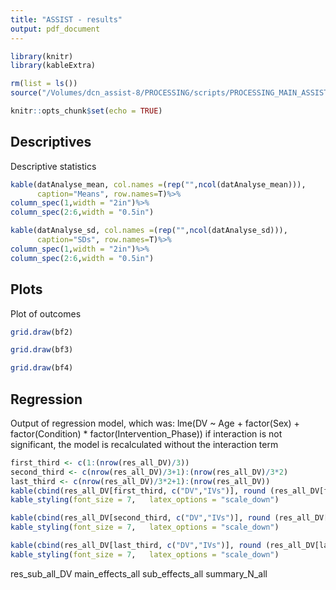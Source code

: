 ```yaml
---
title: "ASSIST - results"
output: pdf_document
---
```

```r
library(knitr)
library(kableExtra)
```

```r
rm(list = ls())
source("/Volumes/dcn_assist-8/PROCESSING/scripts/PROCESSING_MAIN_ASSIST.R", echo = F, print.eval = F)
```



```r
knitr::opts_chunk$set(echo = TRUE)
```



## Descriptives 
Descriptive statistics
```r
kable(datAnalyse_mean, col.names =(rep("",ncol(datAnalyse_mean))),
      caption="Means", row.names=T)%>% 
column_spec(1,width = "2in")%>%
column_spec(2:6,width = "0.5in")
```

```r
kable(datAnalyse_sd, col.names =(rep("",ncol(datAnalyse_sd))),
      caption="SDs", row.names=T)%>% 
column_spec(1,width = "2in")%>%
column_spec(2:6,width = "0.5in")
```

\clearpage

## Plots

Plot of outcomes
\newpage
```r
grid.draw(bf2)
```
\newpage
```r
grid.draw(bf3)
```
\newpage
```r
grid.draw(bf4)
```

\newpage
## Regression
Output of regression model, which was:
lme(DV ~  Age + factor(Sex) + factor(Condition) * factor(Intervention_Phase))
if interaction is not significant, the model is recalculated without the interaction term


```r
first_third <- c(1:(nrow(res_all_DV)/3))
second_third <- c(nrow(res_all_DV)/3+1):(nrow(res_all_DV)/3*2)
last_third <- c(nrow(res_all_DV)/3*2+1):(nrow(res_all_DV))
kable(cbind(res_all_DV[first_third, c("DV","IVs")], round (res_all_DV[first_third,c("Pr(>Chisq)", "t-value", "r")], digits = 4)), caption="Regression Results", row.names=F)%>%
kable_styling(font_size = 7,   latex_options = "scale_down")
```
```r
kable(cbind(res_all_DV[second_third, c("DV","IVs")], round (res_all_DV[second_third,c("Pr(>Chisq)", "t-value", "r")], digits = 4)), caption="Regression Results", row.names=F)%>%
kable_styling(font_size = 7,   latex_options = "scale_down")
```
```r
kable(cbind(res_all_DV[last_third, c("DV","IVs")], round (res_all_DV[last_third,c("Pr(>Chisq)", "t-value", "r")], digits = 4)), caption="Regression Results", row.names=F)%>%
kable_styling(font_size = 7,   latex_options = "scale_down")
```


res_sub_all_DV
main_effects_all
sub_effects_all
summary_N_all